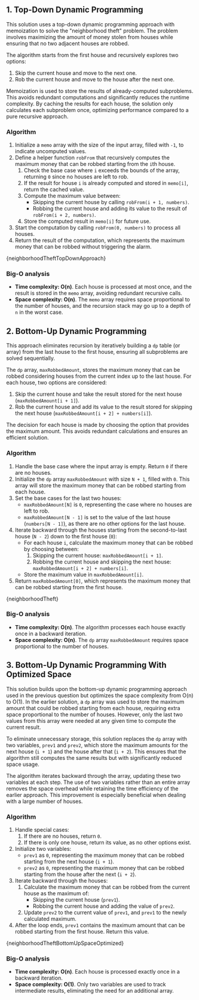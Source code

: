 

## 1. Top-Down Dynamic Programming

This solution uses a top-down dynamic programming approach with memoization to solve the "neighborhood theft" problem. The problem involves maximizing the amount of money stolen from houses while ensuring that no two adjacent houses are robbed.

The algorithm starts from the first house and recursively explores two options:

1. Skip the current house and move to the next one.
2. Rob the current house and move to the house after the next one.

Memoization is used to store the results of already-computed subproblems. This avoids redundant computations and significantly reduces the runtime complexity. By caching the results for each house, the solution only calculates each subproblem once, optimizing performance compared to a pure recursive approach.

### Algorithm

1. Initialize a `memo` array with the size of the input array, filled with `-1`, to indicate uncomputed values.
2. Define a helper function `robFrom` that recursively computes the maximum money that can be robbed starting from the `i`th house.
   1. Check the base case where `i` exceeds the bounds of the array, returning `0` since no houses are left to rob.
   2. If the result for house `i` is already computed and stored in `memo[i]`, return the cached value.
   3. Compute the maximum value between:
      - Skipping the current house by calling `robFrom(i + 1, numbers)`.
      - Robbing the current house and adding its value to the result of `robFrom(i + 2, numbers)`.
   4. Store the computed result in `memo[i]` for future use.
3. Start the computation by calling `robFrom(0, numbers)` to process all houses.
4. Return the result of the computation, which represents the maximum money that can be robbed without triggering the alarm.

<MDXCodeBlock>{neighborhoodTheftTopDownApproach}</MDXCodeBlock>

### Big-O analysis

- **Time complexity: O(n)**. Each house is processed at most once, and the result is stored in the `memo` array, avoiding redundant recursive calls.
- **Space complexity: O(n)**. The `memo` array requires space proportional to the number of houses, and the recursion stack may go up to a depth of `n` in the worst case.

## 2. Bottom-Up Dynamic Programming

This approach eliminates recursion by iteratively building a `dp` table (or array) from the last house to the first house, ensuring all subproblems are solved sequentially.

The `dp` array, `maxRobbedAmount`, stores the maximum money that can be robbed considering houses from the current index up to the last house. For each house, two options are considered:

1. Skip the current house and take the result stored for the next house (`maxRobbedAmount[i + 1]`).
2. Rob the current house and add its value to the result stored for skipping the next house (`maxRobbedAmount[i + 2] + numbers[i]`).

The decision for each house is made by choosing the option that provides the maximum amount. This avoids redundant calculations and ensures an efficient solution.

### Algorithm

1. Handle the base case where the input array is empty. Return `0` if there are no houses.
2. Initialize the `dp` array `maxRobbedAmount` with size `N + 1`, filled with `0`. This array will store the maximum money that can be robbed starting from each house.
3. Set the base cases for the last two houses:
   - `maxRobbedAmount[N]` is `0`, representing the case where no houses are left to rob.
   - `maxRobbedAmount[N - 1]` is set to the value of the last house (`numbers[N - 1]`), as there are no other options for the last house.
4. Iterate backward through the houses starting from the second-to-last house (`N - 2`) down to the first house (`0`):
   - For each house `i`, calculate the maximum money that can be robbed by choosing between:
     1. Skipping the current house: `maxRobbedAmount[i + 1]`.
     2. Robbing the current house and skipping the next house: `maxRobbedAmount[i + 2] + numbers[i]`.
   - Store the maximum value in `maxRobbedAmount[i]`.
5. Return `maxRobbedAmount[0]`, which represents the maximum money that can be robbed starting from the first house.

<MDXCodeBlock>{neighborhoodTheft}</MDXCodeBlock>

### Big-O analysis

- **Time complexity: O(n)**. The algorithm processes each house exactly once in a backward iteration.
- **Space complexity: O(n)**. The `dp` array `maxRobbedAmount` requires space proportional to the number of houses.

## 3. Bottom-Up Dynamic Programming With Optimized Space

This solution builds upon the bottom-up dynamic programming approach used in the previous question but optimizes the space complexity from O(n) to O(1). In the earlier solution, a `dp` array was used to store the maximum amount that could be robbed starting from each house, requiring extra space proportional to the number of houses. However, only the last two values from this array were needed at any given time to compute the current result.

To eliminate unnecessary storage, this solution replaces the `dp` array with two variables, `prev1` and `prev2`, which store the maximum amounts for the next house (`i + 1`) and the house after that (`i + 2`). This ensures that the algorithm still computes the same results but with significantly reduced space usage.

The algorithm iterates backward through the array, updating these two variables at each step. The use of two variables rather than an entire array removes the space overhead while retaining the time efficiency of the earlier approach. This improvement is especially beneficial when dealing with a large number of houses.

### Algorithm

1. Handle special cases:
   1. If there are no houses, return `0`.
   2. If there is only one house, return its value, as no other options exist.
2. Initialize two variables:
   - `prev1` as `0`, representing the maximum money that can be robbed starting from the next house (`i + 1`).
   - `prev2` as `0`, representing the maximum money that can be robbed starting from the house after the next (`i + 2`).
3. Iterate backward through the houses:
   1. Calculate the maximum money that can be robbed from the current house as the maximum of:
      - Skipping the current house (`prev1`).
      - Robbing the current house and adding the value of `prev2`.
   2. Update `prev2` to the current value of `prev1`, and `prev1` to the newly calculated maximum.
4. After the loop ends, `prev1` contains the maximum amount that can be robbed starting from the first house. Return this value.

<MDXCodeBlock>{neighborhoodTheftBottomUpSpaceOptimized}</MDXCodeBlock>

### Big-O analysis

- **Time complexity: O(n)**. Each house is processed exactly once in a backward iteration.
- **Space complexity: O(1)**. Only two variables are used to track intermediate results, eliminating the need for an additional array.
